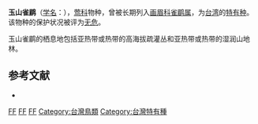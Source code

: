 {{noteTA
|T=zh-cn:玉山雀鹛; zh-tw:褐頭花翼 ;
|1=zh-cn:玉山雀鹛; zh-tw:褐頭花翼 ;
}}
{{speciesbox
| name = 玉山雀鹛
| image = Streak-throated Fulvetta - Taiwan S4E6852 (19551581381).jpg
| status = LC
| status_system = IUCN3.1
| status_ref = <ref name=IUCN>{{IUCN| id = 160032343| taxon = ''Alcippe formosana''| assessor = BirdLife International| assessor-link = BirdLife International| assessment_year = 2012| version = 2012.2| accessdate = 23 March 2013}}</ref>
| genus = Fulvetta
| species = formosana
| authority = {{link-en|威廉·罗伯特·奥格尔维-格兰特|William Robert Ogilvie-Grant|Ogilvie-Grant}}, 1906
| synonyms = ''Alcippe formosana''
}}

'''玉山雀鹛'''（[[学名|学名]]：{{lang|la|''Fulvetta formosana''}}），[[莺科|莺科]]物种，曾被长期列入[[画眉科|画眉科]][[雀鹛属|雀鹛属]]，为[[台湾|台湾]]的[[特有种|特有种]]。该物种的保护状况被评为[[无危|无危]]。

玉山雀鹛的栖息地包括亚热带或热带的高海拔疏灌丛和亚热带或热带的湿润山地林。

== 参考文献 ==
{{reflist}}
*{{cite web|url=http://www.birdlife.org/datazone/speciesfactsheet.php?id=32343&m=0|title=Alcippe formosana|publisher=[[国际鸟盟|BirdLife.org]]|accessdate=2011-06-27|archive-date=2016-03-04|archive-url=https://web.archive.org/web/20160304125721/http://www.birdlife.org/datazone/speciesfactsheet.php?id=32343&m=0|dead-url=no}}

{{Taxonbar}}
[[Category:IUCN红色名录无危物种|FF]]
[[Category:莺科|FF]]
[[Category:由机器人创建的鸟类条目|FF]]
[[Category:台灣鳥類|Category:台灣鳥類]]
[[Category:台灣特有種|Category:台灣特有種]]
{{animal-stub}}